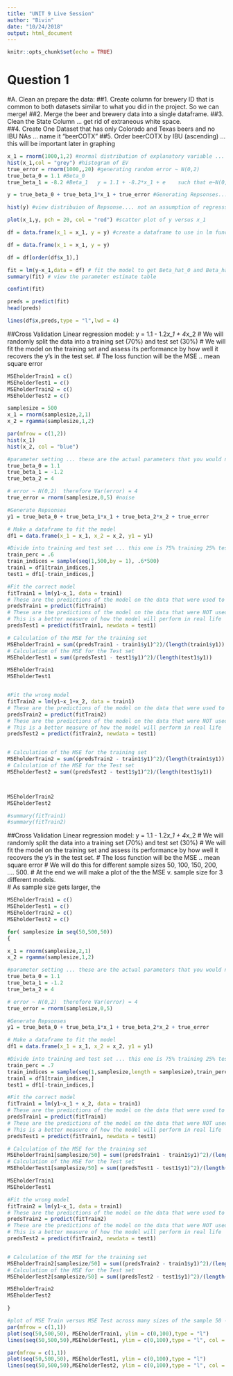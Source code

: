 ```yaml
---
title: "UNIT 9 Live Session"
author: "Bivin"
date: "10/24/2018"
output: html_document
---
```


```r
knitr::opts_chunk$set(echo = TRUE)
```

# Question 1
#A. Clean an prepare the data:
##1. Create column for brewery ID that is common to both datasets similar to what you did in the project. So we can merge!
##2. Merge the beer and brewery data into a single dataframe.
##3. Clean the State Column … get rid of extraneous white space.  
##4. Create One Dataset that has only Colorado and Texas beers and no IBU NAs … name it “beerCOTX”
##5. Order beerCOTX by IBU (ascending) ... this will be important later in graphing

```r

x_1 = rnorm(1000,1,2) #normal distribution of explanatory variable ... not an assumption of regression
hist(x_1,col = "grey") #histogram of EV
true_error = rnorm(1000,,20) #generating random error ~ N(0,2)
true_beta_0 = 1.1 #Beta_0
true_beta_1 = -8.2 #Beta_1   y = 1.1 + -8.2*x_1 + e    such that e~N(0,2)

y = true_beta_0 + true_beta_1*x_1 + true_error #Generating Repsonses...

hist(y) #view distribuion of Repsonse.... not an assumption of regresssion 

plot(x_1,y, pch = 20, col = "red") #scatter plot of y versus x_1

df = data.frame(x_1 = x_1, y = y) #create a dataframe to use in lm function 

df = data.frame(x_1 = x_1, y = y)

df = df[order(df$x_1),]

fit = lm(y~x_1,data = df) # fit the model to get Beta_hat_0 and Beta_hat_1
summary(fit) # view the parameter estimate table

confint(fit)

preds = predict(fit)
head(preds)

lines(df$x,preds,type = "l",lwd = 4)

```


##Cross Validation Linear regression model: y = 1.1 - 1.2*x_1 + 4*x_2
# We will randomly split the data into a training set (70%) and test set (30%)
# We will fit the model on the training set and assess its performance by how well it recovers the y's in the test set.
# The loss function will be the MSE .. mean square error
```r

MSEholderTrain1 = c()
MSEholderTest1 = c()
MSEholderTrain2 = c()
MSEholderTest2 = c()

samplesize = 500
x_1 = rnorm(samplesize,2,1)
x_2 = rgamma(samplesize,1,2)

par(mfrow = c(1,2))
hist(x_1)
hist(x_2, col = "blue")

#parameter setting ... these are the actual parameters that you would not know in a real world setting
true_beta_0 = 1.1
true_beta_1 = -1.2
true_beta_2 = 4

# error ~ N(0,2)  therefore Var(error) = 4
true_error = rnorm(samplesize,0,5) #noise  

#Generate Repsonses
y1 = true_beta_0 + true_beta_1*x_1 + true_beta_2*x_2 + true_error

# Make a dataframe to fit the model
df1 = data.frame(x_1 = x_1, x_2 = x_2, y1 = y1)

#Divide into training and test set ... this one is 75% training 25% test
train_perc = .6
train_indices = sample(seq(1,500,by = 1), .6*500)
train1 = df1[train_indices,]
test1 = df1[-train_indices,]

#Fit the correct model
fitTrain1 = lm(y1~x_1, data = train1)
# These are the predictions of the model on the data that were used to fit the model.
predsTrain1 = predict(fitTrain1)
# These are the predictions of the model on the data that were NOT used to fit the model.
# This is a better measure of how the model will perform in real life
predsTest1 = predict(fitTrain1, newdata = test1)

# Calculation of the MSE for the training set
MSEholderTrain1 = sum((predsTrain1 - train1$y1)^2)/(length(train1$y1))
# Calculation of the MSE for the Test set
MSEholderTest1 = sum((predsTest1 - test1$y1)^2)/(length(test1$y1))

MSEholderTrain1
MSEholderTest1


#Fit the wrong model
fitTrain2 = lm(y1~x_1+x_2, data = train1)
# These are the predictions of the model on the data that were used to fit the model.
predsTrain2 = predict(fitTrain2)
# These are the predictions of the model on the data that were NOT used to fit the model.
# This is a better measure of how the model will perform in real life
predsTest2 = predict(fitTrain2, newdata = test1)


# Calculation of the MSE for the training set
MSEholderTrain2 = sum((predsTrain2 - train1$y1)^2)/(length(train1$y1))
# Calculation of the MSE for the Test set
MSEholderTest2 = sum((predsTest2 - test1$y1)^2)/(length(test1$y1))



MSEholderTrain2
MSEholderTest2

#summary(fitTrain1)
#summary(fitTrain2)
```





##Cross Validation Linear regression model: y = 1.1 - 1.2*x_1 + 4*x_2
# We will randomly split the data into a training set (70%) and test set (30%)
# We will fit the model on the training set and assess its performance by how well it recovers the y's in the test set.
# The loss function will be the MSE .. mean square error
# We will do this for different sample sizes 50, 100, 150, 200, .... 500.
# At the end we will make a plot of the the MSE v. sample size for 3 different models.  
# As sample size gets larger, the 
```r
MSEholderTrain1 = c()
MSEholderTest1 = c()
MSEholderTrain2 = c()
MSEholderTest2 = c()

for( samplesize in seq(50,500,50))
{

x_1 = rnorm(samplesize,2,1)
x_2 = rgamma(samplesize,1,2)

#parameter setting ... these are the actual parameters that you would not know in a real world setting
true_beta_0 = 1.1
true_beta_1 = -1.2
true_beta_2 = 4

# error ~ N(0,2)  therefore Var(error) = 4
true_error = rnorm(samplesize,0,5)  

#Generate Repsonses
y1 = true_beta_0 + true_beta_1*x_1 + true_beta_2*x_2 + true_error

# Make a dataframe to fit the model
df1 = data.frame(x_1 = x_1, x_2 = x_2, y1 = y1)

#Divide into training and test set ... this one is 75% training 25% test
train_perc = .7
train_indices = sample(seq(1,samplesize,length = samplesize),train_perc*samplesize)
train1 = df1[train_indices,]
test1 = df1[-train_indices,]

#Fit the correct model
fitTrain1 = lm(y1~x_1 + x_2, data = train1)
# These are the predictions of the model on the data that were used to fit the model.
predsTrain1 = predict(fitTrain1)
# These are the predictions of the model on the data that were NOT used to fit the model.
# This is a better measure of how the model will perform in real life
predsTest1 = predict(fitTrain1, newdata = test1)

# Calculation of the MSE for the training set
MSEholderTrain1[samplesize/50] = sum((predsTrain1 - train1$y1)^2)/(length(train1$y1) - 2)
# Calculation of the MSE for the Test set
MSEholderTest1[samplesize/50] = sum((predsTest1 - test1$y1)^2)/(length(test1$y1) - 2)

MSEholderTrain1
MSEholderTest1

#Fit the wrong model
fitTrain2 = lm(y1~x_1, data = train1)
# These are the predictions of the model on the data that were used to fit the model.
predsTrain2 = predict(fitTrain2)
# These are the predictions of the model on the data that were NOT used to fit the model.
# This is a better measure of how the model will perform in real life
predsTest2 = predict(fitTrain2, newdata = test1)


# Calculation of the MSE for the training set
MSEholderTrain2[samplesize/50] = sum((predsTrain2 - train1$y1)^2)/(length(train1$y1) - 2)
# Calculation of the MSE for the Test set
MSEholderTest2[samplesize/50] = sum((predsTest2 - test1$y1)^2)/(length(test1$y1) - 2)

MSEholderTrain2
MSEholderTest2

}

#plot of MSE Train versus MSE Test across many sizes of the sample 50 - 500.
par(mfrow = c(1,1))
plot(seq(50,500,50), MSEholderTrain1, ylim = c(0,100),type = "l")
lines(seq(50,500,50),MSEholderTest1, ylim = c(0,100),type = "l", col = "blue")

par(mfrow = c(1,1))
plot(seq(50,500,50), MSEholderTest1, ylim = c(0,100),type = "l")
lines(seq(50,500,50),MSEholderTest2, ylim = c(0,100),type = "l", col = "blue")
```








